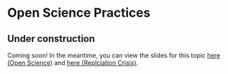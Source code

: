 # Open Science Practices

::: {.callout-warning}
## Under construction {.unnumbered .uncounted .unlisted}

Coming soon! In the meantime, you can view the slides for this topic [here (Open Science)](https://daniela-palleschi.github.io/r4repro_SoSe2024/slides/01-open_science/open-science_slides.html#/title-slide) and [here (Replciation Crisis)](https://daniela-palleschi.github.io/r4repro_SoSe2024/slides/02-replication_crisis/replication-crisis_slides.html#/title-slide).
:::


